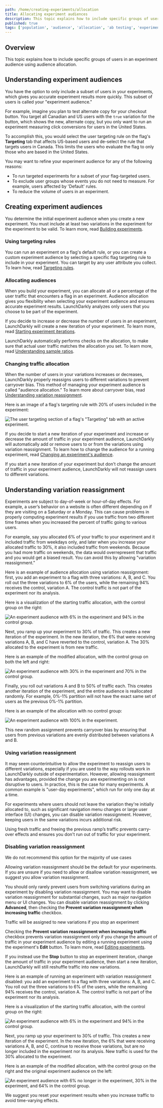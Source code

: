 ```yaml
---
path: /home/creating-experiments/allocation
title: Allocating experiment audiences
description: This topic explains how to include specific groups of users in an experiment audience using audience allocation.
published: true
tags: ['population', 'audience', 'allocation', 'ab testing', 'experiment', 'experimentation', 'enterprise']
---
```


## Overview

This topic explains how to include specific groups of users in an experiment audience using audience allocation.

## Understanding experiment audiences

You have the option to only include a subset of users in your experiments, which gives you accurate experiment results more quickly. This subset of users is called your "experiment audience."

For example, imagine you plan to test alternate copy for your checkout button. You target all Canadian and US users with the `true` variation for the button, which shows the new, alternate copy, but you only want to run an experiment measuring click conversions for users in the United States.

To accomplish this, you would select the user targeting rule on the flag's **Targeting** tab that affects US-based users and de-select the rule that targets users in Canada. This limits the users who evaluate the flag to only those who are based in the United States.

You may want to refine your experiment audience for any of the following reasons:

- To run targeted experiments for a subset of your flag-targeted users.
- To exclude user groups whose events you do not need to measure. For example, users affected by 'Default' rules.
- To reduce the volume of users in an experiment.

## Creating experiment audiences

You determine the initial experiment audience when you create a new experiment. You must include at least two variations in the experiment for the experiment to be valid. To learn more, read [Building experiments](/home/creating-experiments#building-experiments).

### Using targeting rules

You can run an experiment on a flag's default rule, or you can create a custom experiment audience by selecting a specific flag targeting rule to include in your experiment. You can target by any user attribute you collect. To learn how, read [Targeting rules](/home/flags/targeting-rules).

### Allocating audiences

When you build your experiment, you can allocate all or a percentage of the user traffic that encounters a flag in an experiment. Audience allocation gives you flexibility when selecting your experiment audience and ensures accurate experiment results. LaunchDarkly analyzes only users that you choose to be part of the experiment.

If you decide to increase or decrease the number of users in an experiment, LaunchDarkly will create a new iteration of your experiment. To learn more, read [Starting experiment iterations](/home/creating-experiments#starting-experiment-iterations).

LaunchDarkly automatically performs checks on the allocation, to make sure that actual user traffic matches the allocation you set. To learn more, read [Understanding sample ratios](/home/analyzing-experiments/sample-ratios).

### Changing traffic allocation

When the number of users in your variations increases or decreases, LaunchDarkly properly reassigns users to different variations to prevent carryover bias. This method of managing your experiment audience is called "audience allocation." To learn more about carryover bias, read [Understanding variation reassignment](#understanding-variation-reassignment).

Here is an image of a flag's targeting rule with 20% of users included in the experiment:

![The user targeting section of a flag's "Targeting" tab with an active experiment.](experiment-flag-targeting-tab.png)

If you decide to start a new iteration of your experiment and increase or decrease the amount of traffic in your experiment audience, LaunchDarkly will automatically add or remove users to or from the variations using variation reassignment. To learn how to change the audience for a running experiment, read [Changing an experiment's audience](/home/analyzing-experiments/managing#changing-an-experiments-audience).

If you start a new iteration of your experiment but don't change the amount of traffic in your experiment audience, LaunchDarkly will not reassign users to different variations.

## Understanding variation reassignment

Experiments are subject to day-of-week or hour-of-day effects. For example, a user’s behavior on a website is often different depending on if they are visiting on a Saturday or a Monday. This can cause problems in properly computing experiment results if you use traffic from two different time frames when you increased the percent of traffic going to various users.

For example, say you allocated 6% of your traffic to your experiment and it included traffic from weekdays only, and later when you increase your allocated traffic to 30%, it also included traffic from weekends. Because you had more traffic on weekends, the data would overrepresent that traffic and you would get a biased result. You can avoid this by allowing "variation reassignment."

Here is an example of audience allocation using variation reassignment: first, you add an experiment to a flag with three variations: A, B, and C. You roll out the three variations to 6% of the users, while the remaining 94% receives the control, variation A. The control traffic is not part of the experiment nor its analysis.

Here is a visualization of the starting traffic allocation, with the control group on the right:

![An experiment audience with 6% in the experiment and 94% in the control group.](experiment-allocation-six-percent.png)

Next, you ramp up your experiment to 30% of traffic. This creates a new iteration of the experiment. In the new iteration, the 6% that were receiving variations A, B, and C have reverted to the control, variation A. The 30% allocated to the experiment is from new traffic.

Here is an example of the modified allocation, with the control group on both the left and right:

![An experiment audience with 30% in the experiment and 70% in the control group.](experiment-allocation-thirty-percent.png)

Finally, you roll out variations A and B to 50% of traffic each. This creates another iteration of the experiment, and the entire audience is reallocated randomly. For example, 0%-1% partition will not have the exact same set of users as the previous 0%-1% partition.

Here is an example of the allocation with no control group:

![An experiment audience with 100% in the experiment.](experiment-allocation-fifty-percent.png)

This new random assignment prevents carryover bias by ensuring that users from previous variations are evenly distributed between variations A and B.

### Using variation reassignment

It may seem counterintuitive to allow the experiment to reassign users to different variations, especially if you are used to the way rollouts work in LaunchDarkly outside of experimentation. However, allowing reassignment has advantages, provided the change you are experimenting on is not disruptive to users. In practice, this is the case for many experiments. A common example is "user-day experiments", which run for only one day at a time.

For experiments where users should not leave the variation they're initially allocated to, such as significant navigation menu changes or large user interface (UI) changes, you can disable variation reassignment. However, keeping users in the same variations incurs additional risk.

Using fresh traffic and freeing the previous ramp’s traffic prevents carry-over effects and ensures you don't run out of traffic for your experiment.

### Disabling variation reassignment

<Callout intent="alert">
<CalloutTitle>We do not recommend this option for the majority of use cases</CalloutTitle>
<CalloutDescription>

Allowing variation reassignment should be the default for your experiments. If you are unsure if you need to allow or disallow variation reassignment, we suggest you allow variation reassignment.

</CalloutDescription>
</Callout>

You should only rarely prevent users from switching variations during an experiment by disabling variation reassignment. You may want to disable variation reassignment for substantial changes, such as major navigation menu or UI changes. You can disable variation reassignment by clicking **Advanced**, then checking the **Prevent variation reassignment when increasing traffic** checkbox.

<Callout intent="warning">
<CalloutTitle>Traffic will be assigned to new variations if you stop an experiment</CalloutTitle>
<CalloutDescription>

Checking the **Prevent variation reassignment when increasing traffic** checkbox prevents variation reassignment only if you change the amount of traffic in your experiment audience by editing a running experiment using the experiment's **Edit** button. To learn more, read [Editing experiments](/home/analyzing-experiments/managing#editing-experiments).

If you instead use the **Stop** button to stop an experiment iteration, change the amount of traffic in your experiment audience, then start a new iteration, LaunchDarkly will still reshuffle traffic into new variations.

</CalloutDescription>
</Callout>

Here is an example of running an experiment with variation reassignment disabled: you add an experiment to a flag with three variations: A, B, and C. You roll out the three variations to 6% of the users, while the remaining 94% receives the control, variation A. The control traffic is not part of the experiment nor its analysis.

Here is a visualization of the starting traffic allocation, with the control group on the right:

![An experiment audience with 6% in the experiment and 94% in the control group.](experiment-allocation-six-percent.png)

Next, you ramp up your experiment to 30% of traffic. This creates a new iteration of the experiment. In the new iteration, the 6% that were receiving variations A, B, and C, continue to receive those variations, but are no longer included in the experiment nor its analysis. New traffic is used for the 30% allocated to the experiment.

Here is an example of the modified allocation, with the control group on the right and the original experiment audience on the left:

![An experiment audience with 6% no longer in the experiment, 30% in the experiment, and 64% in the control group.](experiment-allocation-thirty-percent-no-reshuffle.png)

We suggest you reset your experiment results when you increase traffic to avoid time-varying effects.
